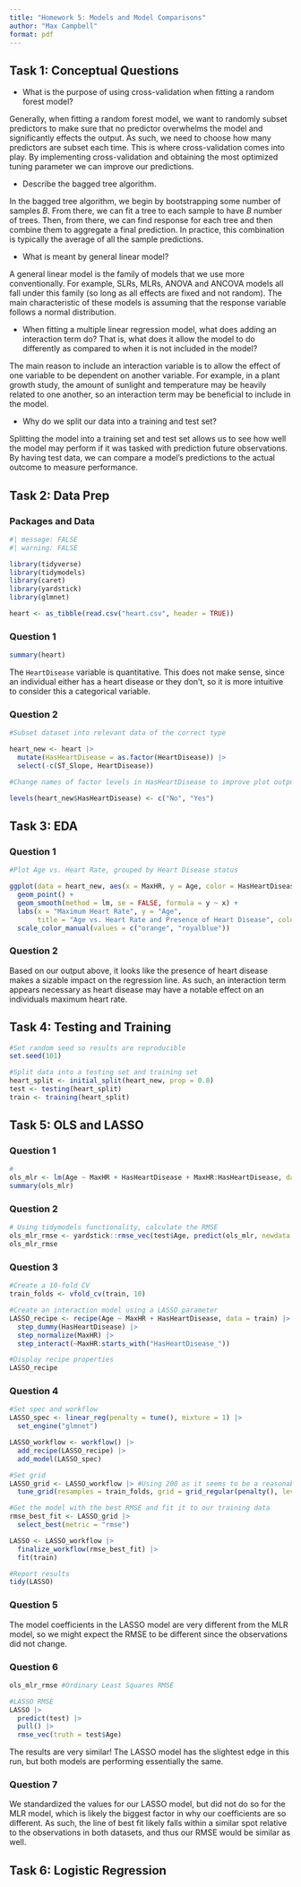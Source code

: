 ```yaml
---
title: "Homework 5: Models and Model Comparisons"
author: "Max Campbell"
format: pdf
---
```


## Task 1: Conceptual Questions

* What is the purpose of using cross-validation when fitting a random forest model?

Generally, when fitting a random forest model, we want to randomly subset predictors to make sure that no predictor overwhelms the model and significantly effects the output. As such, we need to choose how many predictors are subset each time. This is where cross-validation comes into play. By implementing cross-validation and obtaining the most optimized tuning parameter we can improve our predictions.

* Describe the bagged tree algorithm.

In the bagged tree algorithm, we begin by bootstrapping some number of samples $B$. From there, we can fit a tree to each sample to have $B$ number of trees. Then, from there, we can find response for each tree and then combine them to aggregate a final prediction. In practice, this combination is typically the average of all the sample predictions. 

* What is meant by general linear model?

A general linear model is the family of models that we use more conventionally. For example, SLRs, MLRs, ANOVA and ANCOVA models all fall under this family (so long as all effects are fixed and not random). The main characteristic of these models is assuming that the response variable follows a normal distribution.

* When fitting a multiple linear regression model, what does adding an interaction term do? That is, what does it allow the model to do differently as compared to when it is not included in the model?

The main reason to include an interaction variable is to allow the effect of one variable to be dependent on another variable. For example, in a plant growth study, the amount of sunlight and temperature may be heavily related to one another, so an interaction term may be beneficial to include in the model.

* Why do we split our data into a training and test set?

Splitting the model into a training set and test set allows us to see how well the model may perform if it was tasked with prediction future observations. By having test data, we can compare a model's predictions to the actual outcome to measure performance.

## Task 2: Data Prep

### Packages and Data

```r
#| message: FALSE
#| warning: FALSE

library(tidyverse)
library(tidymodels)
library(caret)
library(yardstick)
library(glmnet)

heart <- as_tibble(read.csv("heart.csv", header = TRUE))
```

### Question 1

```r
summary(heart)
```

The `HeartDisease` variable is quantitative. This does not make sense, since an individual either has a heart disease or they don't, so it is more intuitive to consider this a categorical variable.

### Question 2

```r
#Subset dataset into relevant data of the correct type

heart_new <- heart |>
  mutate(HasHeartDisease = as.factor(HeartDisease)) |>
  select(-c(ST_Slope, HeartDisease))

#Change names of factor levels in HasHeartDisease to improve plot outputs later down the line

levels(heart_new$HasHeartDisease) <- c("No", "Yes")
```

## Task 3: EDA

### Question 1

```r
#Plot Age vs. Heart Rate, grouped by Heart Disease status

ggplot(data = heart_new, aes(x = MaxHR, y = Age, color = HasHeartDisease)) +
  geom_point() +
  geom_smooth(method = lm, se = FALSE, formula = y ~ x) +
  labs(x = "Maximum Heart Rate", y = "Age", 
       title = "Age vs. Heart Rate and Presence of Heart Disease", color = "Has Heart Disease") +
  scale_color_manual(values = c("orange", "royalblue"))
```

### Question 2

Based on our output above, it looks like the presence of heart disease makes a sizable impact on the regression line. As such, an interaction term appears necessary as heart disease may have a notable effect on an individuals maximum heart rate.

## Task 4: Testing and Training

```r
#Set random seed so results are reproducible
set.seed(101)

#Split data into a testing set and training set
heart_split <- initial_split(heart_new, prop = 0.8)
test <- testing(heart_split)
train <- training(heart_split)
```

## Task 5: OLS and LASSO

### Question 1

```r
#
ols_mlr <- lm(Age ~ MaxHR + HasHeartDisease + MaxHR:HasHeartDisease, data = train)
summary(ols_mlr)
```

### Question 2

```r
# Using tidymodels functionality, calculate the RMSE
ols_mlr_rmse <- yardstick::rmse_vec(test$Age, predict(ols_mlr, newdata = test))
ols_mlr_rmse
```

### Question 3

```r
#Create a 10-fold CV
train_folds <- vfold_cv(train, 10)

#Create an interaction model using a LASSO parameter
LASSO_recipe <- recipe(Age ~ MaxHR + HasHeartDisease, data = train) |>
  step_dummy(HasHeartDisease) |>
  step_normalize(MaxHR) |>
  step_interact(~MaxHR:starts_with("HasHeartDisease_"))

#Display recipe properties
LASSO_recipe
```

### Question 4

```r
#Set spec and workflow
LASSO_spec <- linear_reg(penalty = tune(), mixture = 1) |>
  set_engine("glmnet")

LASSO_workflow <- workflow() |>
  add_recipe(LASSO_recipe) |>
  add_model(LASSO_spec)

#Set grid
LASSO_grid <- LASSO_workflow |> #Using 200 as it seems to be a reasonable value
  tune_grid(resamples = train_folds, grid = grid_regular(penalty(), levels = 200)) 

#Get the model with the best RMSE and fit it to our training data
rmse_best_fit <- LASSO_grid |>
  select_best(metric = "rmse")

LASSO <- LASSO_workflow |>
  finalize_workflow(rmse_best_fit) |>
  fit(train)

#Report results
tidy(LASSO)
```

### Question 5

The model coefficients in the LASSO model are very different from the MLR model, so we might expect the RMSE to be different since the observations did not change.

### Question 6

```r
ols_mlr_rmse #Ordinary Least Squares RMSE

#LASSO RMSE
LASSO |>
  predict(test) |>
  pull() |>
  rmse_vec(truth = test$Age)
```

The results are very similar! The LASSO model has the slightest edge in this run, but both models are performing essentially the same.

### Question 7

We standardized the values for our LASSO model, but did not do so for the MLR model, which is likely the biggest factor in why our coefficients are so different. As such, the line of best fit likely falls within a similar spot relative to the observations in both datasets, and thus our RMSE would be similar as well.

## Task 6: Logistic Regression